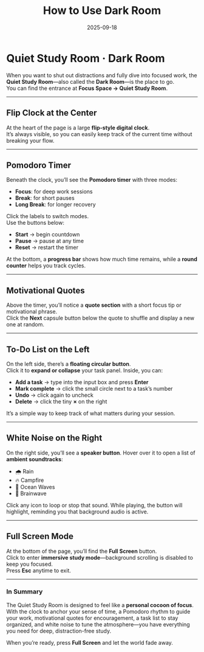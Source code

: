 ﻿---
title: "How to Use Dark Room"
date: "2025-09-18"
summary: "Learn how to use the Quiet Study Room (Dark Room) with its flip clock, Pomodoro timer, motivational quotes, to-do list, white noise, and immersive full-screen mode."
---

# Quiet Study Room · Dark Room

When you want to shut out distractions and fully dive into focused work, the **Quiet Study Room**—also called the **Dark Room**—is the place to go.  
You can find the entrance at **Focus Space → Quiet Study Room**.

---

## Flip Clock at the Center

At the heart of the page is a large **flip-style digital clock**.  
It’s always visible, so you can easily keep track of the current time without breaking your flow.

---

## Pomodoro Timer

Beneath the clock, you’ll see the **Pomodoro timer** with three modes:

- **Focus**: for deep work sessions  
- **Break**: for short pauses  
- **Long Break**: for longer recovery  

Click the labels to switch modes.  
Use the buttons below:

- **Start** → begin countdown  
- **Pause** → pause at any time  
- **Reset** → restart the timer  

At the bottom, a **progress bar** shows how much time remains, while a **round counter** helps you track cycles.

---

## Motivational Quotes

Above the timer, you’ll notice a **quote section** with a short focus tip or motivational phrase.  
Click the **Next** capsule button below the quote to shuffle and display a new one at random.

---

## To-Do List on the Left

On the left side, there’s a **floating circular button**.  
Click it to **expand or collapse** your task panel. Inside, you can:

- **Add a task** → type into the input box and press **Enter**  
- **Mark complete** → click the small circle next to a task’s number  
- **Undo** → click again to uncheck  
- **Delete** → click the tiny **×** on the right  

It’s a simple way to keep track of what matters during your session.

---

## White Noise on the Right

On the right side, you’ll see a **speaker button**. Hover over it to open a list of **ambient soundtracks**:

- 🌧 Rain  
- 🔥 Campfire  
- 🌊 Ocean Waves  
- 🧠 Brainwave  

Click any icon to loop or stop that sound. While playing, the button will highlight, reminding you that background audio is active.

---

## Full Screen Mode

At the bottom of the page, you’ll find the **Full Screen** button.  
Click to enter **immersive study mode**—background scrolling is disabled to keep you focused.  
Press **Esc** anytime to exit.

---

### In Summary

The Quiet Study Room is designed to feel like a **personal cocoon of focus**.  
With the clock to anchor your sense of time, a Pomodoro rhythm to guide your work, motivational quotes for encouragement, a task list to stay organized, and white noise to tune the atmosphere—you have everything you need for deep, distraction-free study.  

When you’re ready, press **Full Screen** and let the world fade away.

